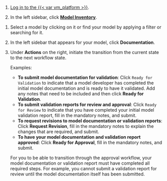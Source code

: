 :::: {.content-visible unless-format="revealjs"}
1. [Log in to the {{< var vm_platform >}}]({{< var vm_url >}}).

1. In the left sidebar, click [**Model Inventory**]({{< var vm_url >}}/model-inventory).
::::

1. Select a model by clicking on it or find your model by applying a filter or searching for it.

1. In the left sidebar that appears for your model, click **Documentation**.

1. Under **Actions** on the right, initiate the transition from the current state to the next workflow state.

   Examples: 
   
      - **To submit model documentation for validation**: Click `Ready for Validation` to indicate that a model developer has completed the initial model documentation and is ready to have it validated. Add any notes that need to be included and then click **Ready for Validation**.
      - **To submit validation reports for review and approval**: Click `Ready for Review` to indicate that you have completed your initial model validation report, fill in the mandatory notes, and submit.
      - **To request revisions to model documentation or validation reports**: Click **Request Revision**, fill in the mandatory notes to explain the changes that are required, and submit. 
      - **To have your model documentation and validation report approved**: Click **Ready for Approval**, fill in the mandatory notes, and submit. 

   For you to be able to transition through the approval workflow, your model documentation or validation report must have completed all required steps. For example, you cannot submit a validation report for review until the model documentation itself has been submitted. 